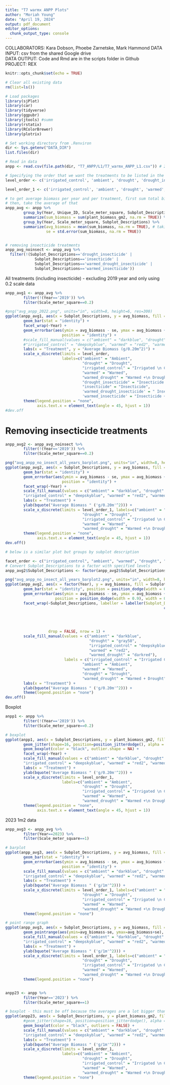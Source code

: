 ```yaml
---
title: "T7 warmx ANPP Plots"
author: "Moriah Young"
date: "April 19, 2024"
output: pdf_document
editor_options: 
  chunk_output_type: console
---
```


COLLABORATORS: Kara Dobson, Phoebe Zarnetske, Mark Hammond
DATA INPUT:  csv from the shared Google drive  
DATA OUTPUT: Code and Rmd are in the scripts folder in Github  
PROJECT: REX

```r
knitr::opts_chunk$set(echo = TRUE)
```

```r
# Clear all existing data
rm(list=ls())

# Load packages
library(sjPlot)
library(car)
library(tidyverse)
library(ggpubr)
library(jtools) #summ 
library(rstatix)
library(RColorBrewer)
library(plotrix)

# Set working directory from .Renviron
dir <- Sys.getenv("DATA_DIR")
list.files(dir)

# Read in data
anpp <- read.csv(file.path(dir, "T7_ANPP/L1/T7_warmx_ANPP_L1.csv")) # 2019-2023 ANPP data from warmx plots

# Specifying the order that we want the treatments to be listed in the figures on the x-axis
level_order <- c('irrigated_control', 'ambient', 'drought', 'drought_insecticide', 'insecticide', 'warmed_drought_insecticide', 'warmed_insecticide', 'warmed','warmed_drought')

level_order_1 <- c('irrigated_control', 'ambient', 'drought', 'warmed','warmed_drought')
```

```r
# to get average biomass per year and per treatment, first sum total biomass per plot
# then, take the average of that
anpp_avg <- anpp %>%
        group_by(Year, Unique_ID, Scale_meter_square, Subplot_Descriptions) %>% 
        summarize(sum_biomass = sum(plant_biomass_gm2, na.rm = TRUE)) %>% # summing biomass per plot
        group_by(Year, Scale_meter_square, Subplot_Descriptions) %>%
        summarize(avg_biomass = mean(sum_biomass, na.rm = TRUE), # taking avg biomass of each treatment
                  se = std.error(sum_biomass, na.rm = TRUE))


# removing insecticide treatments
anpp_avg_noinsect <- anpp_avg %>%
  filter(!(Subplot_Descriptions=='drought_insecticide' |
             Subplot_Descriptions=='insecticide' |
             Subplot_Descriptions=='warmed_drought_insecticide' |
             Subplot_Descriptions=='warmed_insecticide'))

```

All treatments (including insecticide) - excluding 2019 year and only using 0.2 scale data
```r
anpp_avg1 <- anpp_avg %>%
        filter(!(Year=='2019')) %>%
        filter(Scale_meter_square==0.2)

#png("avg_anpp_2022.png", units="in", width=8, height=6, res=300)
ggplot(anpp_avg1, aes(x = Subplot_Descriptions, y = avg_biomass, fill = Subplot_Descriptions)) +
        geom_bar(stat = "identity") +
        facet_wrap(~Year) +
        geom_errorbar(aes(ymin = avg_biomass - se, ymax = avg_biomass + se), width = 0.2,
                         position = "identity") +
        #scale_fill_manual(values = c("ambient" = "darkblue", "drought" = "gray58", 
        #"irrigated_control" = "deepskyblue", "warmed" = "red2", "warmed_drought" = "darkred")) +
        labs(x = "Treatment", y = "Average Biomass (g/0.20m^2)") +
        scale_x_discrete(limits = level_order,
                         labels=c("ambient" = "Ambient",
                                  "drought" = "Drought",
                                  "irrigated_control" = "Irrigated \n Control",
                                  "warmed" = "Warmed",
                                  "warmed_drought" = "Warmed +\n Drought",
                                  "drought_insecticide" = "Insecticide +\n Drought", 
                                  "insecticide" = "Insecticide", 
                                  'warmed_drought_insecticide' = " Insecticide +\n Warmed +\n Drought", 
                                  'warmed_insecticide' = "Insecticide +\n Warmed")) +
        theme(legend.position = "none",
              axis.text.x = element_text(angle = 45, hjust = 1))
#dev.off
```

# Removing insecticide treatments
```r
anpp_avg2 <- anpp_avg_noinsect %>%
        filter(!(Year=='2019')) %>%
        filter(Scale_meter_square==0.2)

png("avg_anpp_no_insect_all_years_barplot.png", units="in", width=8, height=6, res=300)
ggplot(anpp_avg2, aes(x = Subplot_Descriptions, y = avg_biomass, fill = Subplot_Descriptions)) +
        geom_bar(stat = "identity") +
        geom_errorbar(aes(ymin = avg_biomass - se, ymax = avg_biomass + se), width = 0.2,
                         position = "identity") +
        facet_wrap(~Year) +
        scale_fill_manual(values = c("ambient" = "darkblue", "drought" = "gray58", 
        "irrigated_control" = "deepskyblue", "warmed" = "red2", "warmed_drought" = "darkred")) +
        labs(x = "Treatment") +
        ylab(bquote("Average Biomass " ('g/0.20m'^2))) +
        scale_x_discrete(limits = level_order_1, labels=c("ambient" = "Ambient",
                                  "drought" = "Drought",
                                  "irrigated_control" = "Irrigated \n Control",
                                  "warmed" = "Warmed",
                                  "warmed_drought" = "Warmed +\n Drought")) +
        theme(legend.position = "none",
              axis.text.x = element_text(angle = 45, hjust = 1))
dev.off()

# below is a similar plot but groups by subplot description

facet_order <- c("irrigated_control", "ambient", "warmed", "drought", "warmed_drought")
# Convert Subplot_Descriptions to a factor with specified levels
anpp_avg2$Subplot_Descriptions <- factor(anpp_avg2$Subplot_Descriptions, levels = facet_order)

png("avg_anpp_no_insect_all_years_barplot2.png", units="in", width=8, height=6, res=300)
ggplot(anpp_avg2, aes(x = factor(Year), y = avg_biomass, fill = Subplot_Descriptions)) +
        geom_bar(stat = "identity", position = position_dodge(width = 0.9)) +
        geom_errorbar(aes(ymin = avg_biomass - se, ymax = avg_biomass + se), 
                      position = position_dodge(width = 0.9), width = 0.25) +
        facet_wrap(~Subplot_Descriptions, labeller = labeller(Subplot_Descriptions = 
                                                                      c("ambient" = "Ambient",
                                                                        "drought" = "Drought",
                                                                        "irrigated_control" = "Irrigated Control",
                                                                        "warmed" = "Warmed",
                                                                        "warmed_drought" = "Warmed + Drought")), 
                   drop = FALSE, nrow = 1) +
        scale_fill_manual(values = c("ambient" = "darkblue", 
                                     "drought" = "gray58", 
                                     "irrigated_control" = "deepskyblue", 
                                     "warmed" = "red2", 
                                     "warmed_drought" = "darkred"),
                          labels = c("irrigated_control" = "Irrigated Control",
                                  "ambient" = "Ambient",
                                  "warmed" = "Warmed",
                                  "drought" = "Drought",
                                  "warmed_drought" = "Warmed + Drought")) + 
        labs(x = "Treatment") +
        ylab(bquote("Average Biomass " ('g/0.20m'^2))) +
        theme(legend.position = "none")
dev.off()
```

Boxplot
```r
anpp1 <- anpp %>%
        filter(!(Year=='2019')) %>%
        filter(Scale_meter_square==0.2)

# boxplot
ggplot(anpp1, aes(x = Subplot_Descriptions, y = plant_biomass_gm2, fill = Subplot_Descriptions)) +
        geom_jitter(shape=16, position=position_jitterdodge(), alpha = 0.6, aes(colour = Subplot_Descriptions)) +
        geom_boxplot(color = "black", outlier.shape = NA) +
        facet_wrap(~Year) +
        scale_fill_manual(values = c("ambient" = "darkblue", "drought" = "gray58", 
        "irrigated_control" = "deepskyblue", "warmed" = "red2", "warmed_drought" = "darkred")) +
        labs(x = "Treatment") +
        ylab(bquote("Average Biomass " ('g/0.20m'^2))) +
        scale_x_discrete(limits = level_order_1,
                         labels=c("ambient" = "Ambient",
                                  "drought" = "Drought",
                                  "irrigated_control" = "Irrigated \n Control",
                                  "warmed" = "Warmed",
                                  "warmed_drought" = "Warmed +\n Drought")) +
        theme(legend.position = "none",
              axis.text.x = element_text(angle = 45, hjust = 1))
```

2023 1m2 data
```r
anpp_avg3 <- anpp_avg %>%
        filter(Year==2023) %>%
        filter(Scale_meter_square==1)

# barplot
ggplot(anpp_avg3, aes(x = Subplot_Descriptions, y = avg_biomass, fill = Subplot_Descriptions)) +
        geom_bar(stat = "identity") +
        geom_errorbar(aes(ymin = avg_biomass - se, ymax = avg_biomass + se), width = 0.2,
                         position = "identity") +
        scale_fill_manual(values = c("ambient" = "darkblue", "drought" = "gray58", 
        "irrigated_control" = "deepskyblue", "warmed" = "red2", "warmed_drought" = "darkred")) +
        labs(x = "Treatment") +
        ylab(bquote("Average Biomass " ('g/1m'^2))) +
        scale_x_discrete(limits = level_order_1, labels=c("ambient" = "Ambient",
                                  "drought" = "Drought",
                                  "irrigated_control" = "Irrigated \n Control",
                                  "warmed" = "Warmed",
                                  "warmed_drought" = "Warmed +\n Drought")) +
        theme(legend.position = "none")

# point range graph
ggplot(anpp_avg3, aes(x = Subplot_Descriptions, y = avg_biomass, fill = Subplot_Descriptions)) +
        geom_pointrange(aes(ymin=avg_biomass-se, ymax=avg_biomass+se), linetype="solid",shape=21,size=1) +
        scale_fill_manual(values = c("ambient" = "darkblue", "drought" = "gray58", 
        "irrigated_control" = "deepskyblue", "warmed" = "red2", "warmed_drought" = "darkred")) +
        labs(x = "Treatment") +
        ylab(bquote("Average Biomass " ('g/1m'^2))) +
        scale_x_discrete(limits = level_order_1, labels=c("ambient" = "Ambient",
                                  "drought" = "Drought",
                                  "irrigated_control" = "Irrigated \n Control",
                                  "warmed" = "Warmed",
                                  "warmed_drought" = "Warmed +\n Drought")) +
        theme(legend.position = "none")


anpp23 <- anpp %>%
        filter(Year=='2023') %>%
        filter(Scale_meter_square==1)

# boxplot - this must be off because the averages are a lot bigger than what the graph is showing us but maybe bc of outliers?
ggplot(anpp23, aes(x = Subplot_Descriptions, y = plant_biomass_gm2, fill = Subplot_Descriptions)) +
        #geom_jitter(shape=16, position=position_jitterdodge(), alpha = 0.6, aes(colour = Subplot_Descriptions)) +
        geom_boxplot(color = "black", outliers = FALSE) +
        scale_fill_manual(values = c("ambient" = "darkblue", "drought" = "gray58", 
        "irrigated_control" = "deepskyblue", "warmed" = "red2", "warmed_drought" = "darkred")) +
        labs(x = "Treatment") +
        ylab(bquote("Average Biomass " ('g/1m'^2))) +
        scale_x_discrete(limits = level_order_1,
                         labels=c("ambient" = "Ambient",
                                  "drought" = "Drought",
                                  "irrigated_control" = "Irrigated \n Control",
                                  "warmed" = "Warmed",
                                  "warmed_drought" = "Warmed +\n Drought")) +
        theme(legend.position = "none")


```

